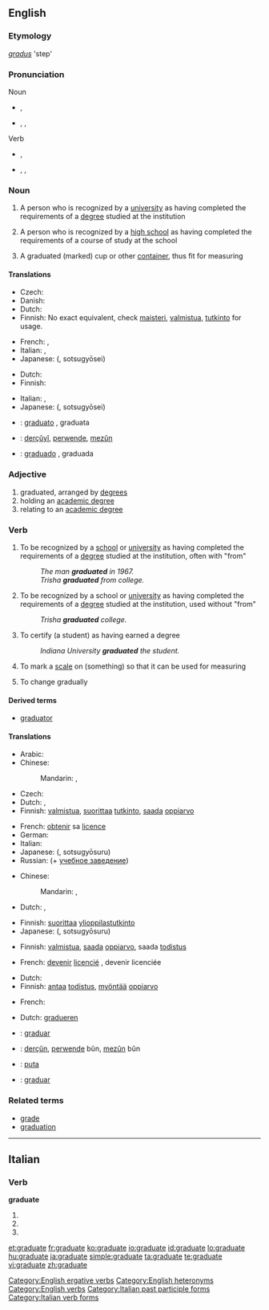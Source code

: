 ==English==
{{wikipedia}}

===Etymology===
{{etyl|la}} ''[[gradus]]'' 'step'

===Pronunciation===
; Noun
* {{a|UK}} {{IPA|/ˈgrædjuət/}}, {{SAMPA|/"gr{dju@t/}}
* {{a|US}} {{enPR|grăjʹo͞o-ĭt}}, {{IPA|/ˈgrædʒuɪt/}}, {{SAMPA|/"gr{dZuIt/}}
; Verb
* {{a|UK}} {{IPA|/ˈgrædjueɪt/}}, {{SAMPA|/"gr{djueIt/}}
* {{a|US}} {{enPR|grăjʹo͞o-āt}}, {{IPA|/ˈgrædʒueɪt/}}, {{SAMPA|/"gr{dZueIt/}}

===Noun===
{{en-noun}}

# A person who is recognized by a [[university]] as having completed the requirements of a [[degree]] studied at the institution
# {{context|US}} A person who is recognized by a [[high school]] as having completed the requirements of a course of study at the school
# A graduated (marked) cup or other [[container]], thus fit for measuring

====Translations====
{{trans-top|from a university}}
* Czech: {{t+|cs|absolvent|m}}
* Danish: {{t+|da|akademiker}}
* Dutch: {{t-|nl|afgestudeerde|m}}
* Finnish: No exact equivalent, check [[maisteri]], [[valmistua]], [[tutkinto]] for usage.
{{trans-mid}}
* French: {{t+|fr|licencié|m}}, {{t+|fr|licenciée|f}}
* Italian: {{t+|it|laureato|m}}, {{t+|it|laureata|f}}
* Japanese: {{Jpan|[[卒業生]]}} ({{Jpan|[[そつぎょうせい]]}}, sotsugyōsei)
{{trans-bottom}}

{{trans-top|US: from a high school}}
* Dutch: {{t+|nl|abituriënt|m}}
* Finnish: {{t+|fi|ylioppilas}}
{{trans-mid}}
* Italian: {{t-|it|diplomato|m}}, {{t-|it|diplomata|f}}
* Japanese: {{Jpan|[[卒業生]]}} ({{Jpan|[[そつぎょうせい]]}}, sotsugyōsei)
{{trans-bottom}}

{{checktrans}}
* {{ttbc|Interlingua}}: [[graduato]] {{m}}, graduata {{f}}
* {{ttbc|Kurdish}}: [[derçûyî]], [[perwende]], [[mezûn]]
* {{ttbc|Spanish}}: [[graduado]] {{m}}, graduada {{f}}

===Adjective===
{{en-adj}}

# graduated, arranged by [[degrees]]
# holding an [[academic degree]]
# relating to an [[academic degree]]

===Verb===
{{en-verb|graduat|ing}}

# {{intransitive|ergative}} To be recognized by a [[school]] or [[university]] as having completed the requirements of a [[degree]] studied at the institution, often with "from"
#: ''The man '''graduated''' in 1967.''
#: ''Trisha '''graduated''' from college.''
# {{context|transitive|ergative|informal}} To be recognized by a school or [[university]] as having completed the requirements of a [[degree]] studied at the institution, used without "from"
#: ''Trisha '''graduated''' college.''
# {{transitive}} To certify (a student) as having earned a degree
#: ''Indiana University '''graduated''' the student.''
# {{transitive}} To mark a [[scale]] on (something) so that it can be used for measuring
# {{intransitive}} To change gradually

====Derived terms====
* [[graduator]]

====Translations====
{{trans-top|to be recognized by a university as having completed the requirements of a degree}}
* Arabic: {{t|ar|درج|tr=darraja}}
* Chinese:
*: Mandarin: {{t-|cmn|畢業|sc=Hani}},  {{t-|cmn|毕业|tr=bìyè|sc=Hani}}
* Czech: {{t-|cs|promovat}}
* Dutch: {{t-|nl|promoveren}}, {{t+|nl|afstuderen}}
* Finnish: [[valmistua]], [[suorittaa]] [[tutkinto]], [[saada]] [[oppiarvo]]
{{trans-mid}}
* French: [[obtenir]] sa [[licence#French|licence]]
* German: {{t+|de|absolvieren}}
* Italian: {{t-|it|laurearsi}}
* Japanese: {{Jpan|[[卒業する]]}} ({{Jpan|[[そつぎょうする]]}}, sotsugyōsuru)
* Russian: {{t+|ru|окончить|tr=okónčit'}} (+ [[учебное заведение]])
{{trans-bottom}}

{{trans-top|US: to be recognized by a high school as having completed the requirements of a course of study}}
* Chinese:
*: Mandarin: {{t-|cmn|畢業|sc=Hani}},  {{t-|cmn|毕业|tr=bìyè|sc=Hani}}
* Dutch: {{t-|nl|promoveren}}, {{t+|nl|afstuderen}}
{{trans-mid}}
* Finnish: [[suorittaa]] [[ylioppilastutkinto]]
* Japanese: {{Jpan|[[卒業する]]}} ({{Jpan|[[そつぎょうする]]}}, sotsugyōsuru)
{{trans-bottom}}

{{trans-top|to become a graduate at a ceremony}}
* Finnish: [[valmistua]], [[saada]] [[oppiarvo]], saada [[todistus]]
{{trans-mid}}
* French: [[devenir]] [[licencié]] {{m}}, devenir licenciée {{f}}
{{trans-bottom}}

{{trans-top|transitive: to certify (a student) as having earned a degree}}
* Dutch: {{t-|nl|promoveren}}
* Finnish: [[antaa]] [[todistus]], [[myöntää]] [[oppiarvo]]
{{trans-mid}}
* French: {{t|fr|diplômer}}
{{trans-bottom}}

{{trans-top|to mark a scale on (something) so it can be used for measuring}}
* Dutch: [[gradueren]]
{{trans-mid}}
{{trans-bottom}}

{{checktrans}}
* {{ttbc|Interlingua}}: [[graduar]]
* {{ttbc|Kurdish}}: [[derçûn]], [[perwende]] bûn, [[mezûn]] bûn
* {{ttbc|Maori}}: [[puta#Maori|puta]]
* {{ttbc|Spanish}}: [[graduar]]

===Related terms===
* [[grade]]
* [[graduation]]

[[Category:English ergative verbs]]
[[Category:English heteronyms]]
[[Category:English verbs]]

----

==Italian==

===Verb===
'''graduate'''

# {{form of|[[second-person|Second-person]] [[plural]] [[present tense]]|[[graduare#Italian|graduare]]|lang=Italian}}
# {{form of|Second-person plural [[imperative]]|graduare#Italian|graduare|lang=Italian}}
# {{form of|[[feminine|Feminine]] plural|[[graduato]]}}

[[Category:Italian past participle forms]]
[[Category:Italian verb forms]]

[[et:graduate]]
[[fr:graduate]]
[[ko:graduate]]
[[io:graduate]]
[[id:graduate]]
[[lo:graduate]]
[[hu:graduate]]
[[ja:graduate]]
[[simple:graduate]]
[[ta:graduate]]
[[te:graduate]]
[[vi:graduate]]
[[zh:graduate]]
